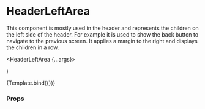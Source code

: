 
<Meta title="Components/Header/HeaderLeftArea" component={HeaderLeftArea} />

# HeaderLeftArea

This component is mostly used in the header and represents the children on the left side of the header. For example it is used to show the back button to navigate to the previous screen.
It applies a margin to the right and displays the children in a row.

  <HeaderLeftArea {...args}>
    <div className="bg-primary p-4 w-full" />
  </HeaderLeftArea>
)

<Canvas>
  <Story name="Default">{Template.bind({})}</Story>
</Canvas>

### Props

<ArgsTable story="Default" />
